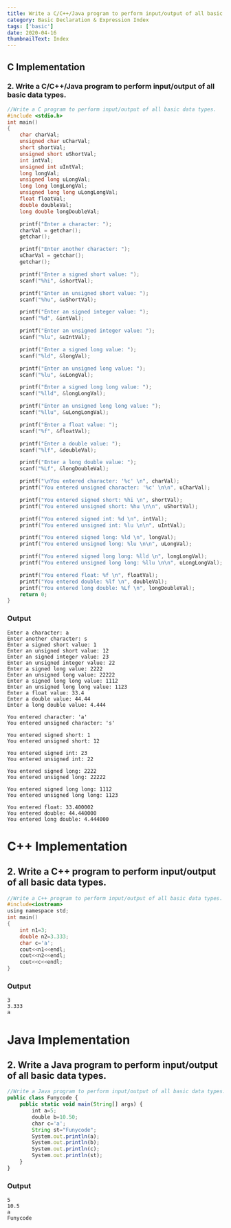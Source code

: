 ```yaml
---
title: Write a C/C++/Java program to perform input/output of all basic data types.
category: Basic Declaration & Expression Index
tags: ['basic']
date: 2020-04-16
thumbnailText: Index
---
```


## C Implementation
### 2. Write a C/C++/Java program to perform input/output of all basic data types.
```c
//Write a C program to perform input/output of all basic data types.
#include <stdio.h>
int main()
{
    char charVal;
    unsigned char uCharVal;
    short shortVal;
    unsigned short uShortVal;
    int intVal;
    unsigned int uIntVal;
    long longVal;
    unsigned long uLongVal;
    long long longLongVal;
    unsigned long long uLongLongVal;
    float floatVal;
    double doubleVal;
    long double longDoubleVal;

    printf("Enter a character: ");
    charVal = getchar();
    getchar();

    printf("Enter another character: ");
    uCharVal = getchar();
    getchar();

    printf("Enter a signed short value: ");
    scanf("%hi", &shortVal);

    printf("Enter an unsigned short value: ");
    scanf("%hu", &uShortVal);

    printf("Enter an signed integer value: ");
    scanf("%d", &intVal);

    printf("Enter an unsigned integer value: ");
    scanf("%lu", &uIntVal);

    printf("Enter a signed long value: ");
    scanf("%ld", &longVal);

    printf("Enter an unsigned long value: ");
    scanf("%lu", &uLongVal);

    printf("Enter a signed long long value: ");
    scanf("%lld", &longLongVal);

    printf("Enter an unsigned long long value: ");
    scanf("%llu", &uLongLongVal);

    printf("Enter a float value: ");
    scanf("%f", &floatVal);

    printf("Enter a double value: ");
    scanf("%lf", &doubleVal);

    printf("Enter a long double value: ");
    scanf("%Lf", &longDoubleVal);

    printf("\nYou entered character: '%c' \n", charVal);
    printf("You entered unsigned character: '%c' \n\n", uCharVal);

    printf("You entered signed short: %hi \n", shortVal);
    printf("You entered unsigned short: %hu \n\n", uShortVal);

    printf("You entered signed int: %d \n", intVal);
    printf("You entered unsigned int: %lu \n\n", uIntVal);

    printf("You entered signed long: %ld \n", longVal);
    printf("You entered unsigned long: %lu \n\n", uLongVal);

    printf("You entered signed long long: %lld \n", longLongVal);
    printf("You entered unsigned long long: %llu \n\n", uLongLongVal);

    printf("You entered float: %f \n", floatVal);
    printf("You entered double: %lf \n", doubleVal);
    printf("You entered long double: %Lf \n", longDoubleVal);
    return 0;
}
```

### Output
```
Enter a character: a
Enter another character: s
Enter a signed short value: 1
Enter an unsigned short value: 12
Enter an signed integer value: 23
Enter an unsigned integer value: 22
Enter a signed long value: 2222
Enter an unsigned long value: 22222
Enter a signed long long value: 1112
Enter an unsigned long long value: 1123
Enter a float value: 33.4
Enter a double value: 44.44
Enter a long double value: 4.444

You entered character: 'a'
You entered unsigned character: 's'

You entered signed short: 1
You entered unsigned short: 12

You entered signed int: 23
You entered unsigned int: 22

You entered signed long: 2222
You entered unsigned long: 22222

You entered signed long long: 1112
You entered unsigned long long: 1123

You entered float: 33.400002
You entered double: 44.440000
You entered long double: 4.444000
```

# C++ Implementation
## 2. Write a C++ program to perform input/output of all basic data types.
```c
//Write a C++ program to perform input/output of all basic data types.
#include<iostream>
using namespace std;
int main()
{
    int n1=3;
    double n2=3.333;
    char c='a';
    cout<<n1<<endl;
    cout<<n2<<endl;
    cout<<c<<endl;
}
```
### Output

```
3
3.333
a
```

# Java Implementation
## 2. Write a Java program to perform input/output of all basic data types.
```js
//Write a Java program to perform input/output of all basic data types.
public class Funycode {
    public static void main(String[] args) {
        int a=5;
        double b=10.50;
        char c='a';
        String st="Funycode";
        System.out.println(a);
        System.out.println(b);
        System.out.println(c);
        System.out.println(st);
    }
}
```
### Output
```
5
10.5
a
Funycode
```
